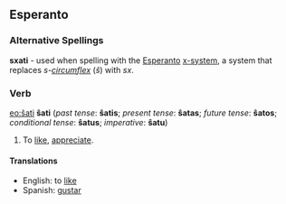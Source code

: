 ==Esperanto==
===Alternative Spellings===
'''sxati''' - used when spelling with the [[Esperanto]] [[w:Esperanto_orthography|x-system]], a system that replaces ''s-[[circumflex]]'' (''ŝ'') with ''sx''.
===Verb===
[[eo:ŝati]]
'''ŝati''' (''past tense'': '''ŝatis'''; ''present tense'': '''ŝatas'''; ''future tense'': '''ŝatos'''; ''conditional tense'': '''ŝatus'''; ''imperative'': '''ŝatu''')

#To [[like]], [[appreciate]]. 

====Translations====
*English: to [[like]]
*Spanish: [[gustar]]<!-- subject and object are reversed; spanish guster is syntactically english to please -->